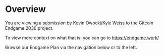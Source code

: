 # Overview

You are viewing a submission by Kevin Owocki/Kyle Weiss to the Gitcoin Endgame 2030 project.

To view more context on what that is, you can go to https://endgame.work/

Browse our Endgame Plan via the navigation below or to the left.
